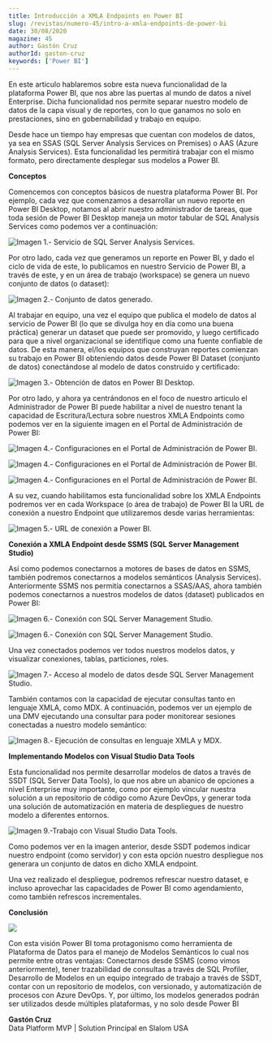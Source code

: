 ```yaml
---
title: Introducción a XMLA Endpoints en Power BI
slug: /revistas/numero-45/intro-a-xmla-endpoints-de-power-bi
date: 30/08/2020
magazine: 45
author: Gastón Cruz
authorId: gaston-cruz
keywords: ['Power BI']
---
```





En este articulo hablaremos sobre esta nueva funcionalidad de la
plataforma Power BI, que nos abre las puertas al mundo de datos a nivel
Enterprise. Dicha funcionalidad nos permite separar nuestro modelo de
datos de la capa visual y de reportes, con lo que ganamos no solo en
prestaciones, sino en gobernabilidad y trabajo en equipo.

Desde hace un tiempo hay empresas que cuentan con modelos de datos, ya
sea en SSAS (SQL Server Analysis Services on Premises) o AAS (Azure
Analysis Services). Esta funcionalidad les permitirá trabajar con el
mismo formato, pero directamente desplegar sus modelos a Power BI.

**Conceptos**

Comencemos con conceptos básicos de nuestra plataforma Power BI. Por
ejemplo, cada vez que comenzamos a desarrollar un nuevo reporte en Power
BI Desktop, notamos al abrir nuestro administrador de tareas, que toda
sesión de Power BI Desktop maneja un motor tabular de SQL Analysis
Services como podemos ver a continuación:

![Imagen 1.- Servicio de SQL Server Analysis Services.](../../../images/numero45/intro-a-xmla-endpoints-de-power-bi/image1.jpg)


Por otro lado, cada vez que generamos un reporte en Power BI, y dado el
ciclo de vida de este, lo publicamos en nuestro Servicio de Power BI, a
través de este, y en un área de trabajo (workspace) se genera un nuevo
conjunto de datos (o dataset):

![Imagen 2.- Conjunto de datos generado.](../../../images/numero45/intro-a-xmla-endpoints-de-power-bi/image2.jpeg)


Al trabajar en equipo, una vez el equipo que publica el modelo de datos
al servicio de Power BI (lo que se divulga hoy en día como una buena
práctica) generar un dataset que puede ser promovido, y luego
certificado para que a nivel organizacional se identifique como una
fuente confiable de datos. De esta manera, el/los equipos que construyan
reportes comienzan su trabajo en Power BI obteniendo datos desde Power
BI Dataset (conjunto de datos) conectándose al modelo de datos
construido y certificado:


![Imagen 3.- Obtención de datos en Power BI Desktop.](../../../images/numero45/intro-a-xmla-endpoints-de-power-bi/image3.jpg)


Por otro lado, y ahora ya centrándonos en el foco de nuestro articulo el
Administrador de Power BI puede habilitar a nivel de nuestro tenant la
capacidad de Escritura/Lectura sobre nuestros XMLA Endpoints como
podemos ver en la siguiente imagen en el Portal de Administración de
Power BI:

![Imagen 4.- Configuraciones en el Portal de Administración de Power BI.](../../../images/numero45/intro-a-xmla-endpoints-de-power-bi/image4.png)

![Imagen 4.- Configuraciones en el Portal de Administración de Power BI.](../../../images/numero45/intro-a-xmla-endpoints-de-power-bi/image5.png)

![Imagen 4.- Configuraciones en el Portal de Administración de Power BI.](../../../images/numero45/intro-a-xmla-endpoints-de-power-bi/image7.png)


A su vez, cuando habilitamos esta funcionalidad sobre los XMLA Endpoints
podremos ver en cada Workspace (o área de trabajo) de Power BI la URL de
conexión a nuestro Endpoint que utilizaremos desde varias herramientas:

![Imagen 5.- URL de conexión a Power BI.](../../../images/numero45/intro-a-xmla-endpoints-de-power-bi/image8.JPG)


**Conexión a XMLA Endpoint desde SSMS (SQL Server Management Studio)**

Así como podemos conectarnos a motores de bases de datos en SSMS,
también podremos conectarnos a modelos semánticos (Analysis Services).
Anteriormente SSMS nos permitía conectarnos a SSAS/AAS, ahora también
podemos conectarnos a nuestros modelos de datos (dataset) publicados en
Power BI:

![Imagen 6.- Conexión con SQL Server Management Studio.](../../../images/numero45/intro-a-xmla-endpoints-de-power-bi/image9.JPG)

![Imagen 6.- Conexión con SQL Server Management Studio.](../../../images/numero45/intro-a-xmla-endpoints-de-power-bi/image10.JPG)


Una vez conectados podemos ver todos nuestros modelos datos, y
visualizar conexiones, tablas, particiones, roles.

![Imagen 7.- Acceso al modelo de datos desde SQL Server Management Studio.](../../../images/numero45/intro-a-xmla-endpoints-de-power-bi/image7.JPG)



También contamos con la capacidad de ejecutar consultas tanto en
lenguaje XMLA, como MDX. A continuación, podemos ver un ejemplo de una
DMV ejecutando una consultar para poder monitorear sesiones conectadas a
nuestro modelo semántico:

![Imagen 8.- Ejecución de consultas en lenguaje XMLA y MDX.](../../../images/numero45/intro-a-xmla-endpoints-de-power-bi/image12.jpeg)


**Implementando Modelos con Visual Studio Data Tools**

Esta funcionalidad nos permite desarrollar modelos de datos a través de
SSDT (SQL Server Data Tools), lo que nos abre un abanico de opciones a
nivel Enterprise muy importante, como por ejemplo vincular nuestra
solución a un repositorio de código como Azure DevOps, y generar toda
una solución de automatización en materia de despliegues de nuestro
modelo a diferentes entornos.

![Imagen 9.-Trabajo con Visual Studio Data Tools.](../../../images/numero45/intro-a-xmla-endpoints-de-power-bi/image13.JPG)


Como podemos ver en la imagen anterior, desde SSDT podemos indicar
nuestro endpoint (como servidor) y con esta opción nuestro despliegue
nos generara un conjunto de datos en dicho XMLA endpoint.

Una vez realizado el despliegue, podremos refrescar nuestro dataset, e
incluso aprovechar las capacidades de Power BI como agendamiento, como
también refrescos incrementales.

**Conclusión**

![](../../../images/numero45/intro-a-xmla-endpoints-de-power-bi/image14.png)

Con esta visión Power BI toma protagonismo
como herramienta de Plataforma de Datos para el manejo de Modelos
Semánticos lo cual nos permite entre otras ventajas: Conectarnos desde
SSMS (como vimos anteriormente), tener trazabilidad de consultas a
través de SQL Profiler, Desarrollo de Modelos en un equipo integrado de
trabajo a través de SSDT, contar con un repositorio de modelos, con
versionado, y automatización de procesos con Azure DevOps. Y, por
último, los modelos generados podrán ser utilizados desde múltiples
plataformas, y no solo desde Power BI


**Gastón Cruz** <br />
Data Platform MVP | Solution Principal en Slalom USA <br />